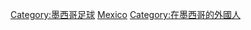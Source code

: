 [[Category:墨西哥足球|Category:墨西哥足球]]
[[Category:各國外籍足球運動員|Mexico]]
[[Category:在墨西哥的外國人|Category:在墨西哥的外國人]]